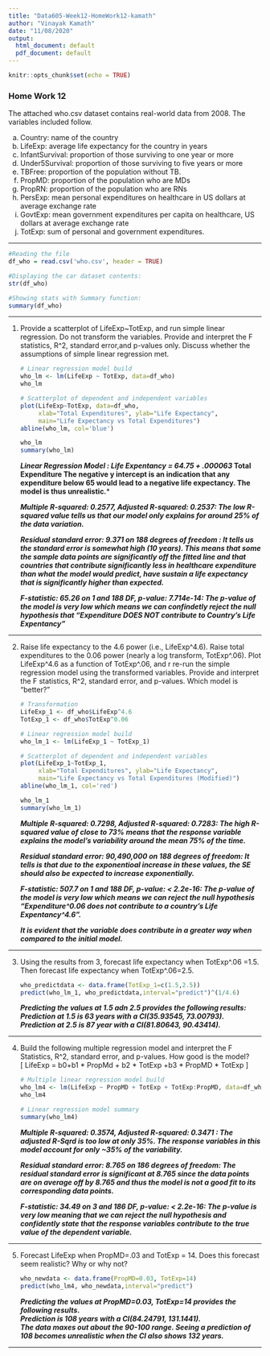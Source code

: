 ---
title: "Data605-Week12-HomeWork12-kamath"
author: "Vinayak Kamath"
date: "11/08/2020"
output:
  html_document: default
  pdf_document: default
---

```{r setup, include=FALSE}
knitr::opts_chunk$set(echo = TRUE)
```


### Home Work 12

The attached who.csv dataset contains real-world data from 2008. The variables included follow.    

a. Country: name of the country  
b. LifeExp: average life expectancy for the country in years  
c. InfantSurvival: proportion of those surviving to one year or more  
d. Under5Survival: proportion of those surviving to five years or more  
e. TBFree: proportion of the population without TB.  
f. PropMD: proportion of the population who are MDs  
g. PropRN: proportion of the population who are RNs  
h. PersExp: mean personal expenditures on healthcare in US dollars at average exchange rate  
i. GovtExp: mean government expenditures per capita on healthcare, US dollars at average exchange rate  
j. TotExp: sum of personal and government expenditures.  

---  
  
```{r}
#Reading the file
df_who = read.csv('who.csv', header = TRUE)

#Displaying the car dataset contents:
str(df_who)

#Showing stats with Summary function:
summary(df_who)

```  

---  

1. Provide a scatterplot of LifeExp~TotExp, and run simple linear regression. Do not transform the variables. Provide and interpret the F statistics, R^2, standard error,and p-values only. Discuss whether the assumptions of simple linear regression met.   

    ```{r}
    # Linear regression model build
    who_lm <- lm(LifeExp ~ TotExp, data=df_who)
    who_lm

    # Scatterplot of dependent and independent variables
    plot(LifeExp~TotExp, data=df_who, 
         xlab="Total Expenditures", ylab="Life Expectancy",
         main="Life Expectancy vs Total Expenditures")
    abline(who_lm, col='blue')
    
    who_lm
    summary(who_lm)
    
    ```  

    ***Linear Regression Model : Life Expentancy = 64.75 + .000063 * Total Expenditure The negative y intercept is an indication that any expenditure below 65 would lead to a negative life expectancy. The model is thus unrealistic.***  
      
    ***Multiple R-squared: 0.2577, Adjusted R-squared: 0.2537: The low R-squared value tells us that our model only explains for around 25% of the data variation.***  
      
    ***Residual standard error: 9.371 on 188 degrees of freedom : It tells us the standard error is somewhat high (10 years). This means that some the sample data points are significantly off the fitted line and that countries that contribute significantly less in healthcare expenditure than what the model would predict, have sustain a life expectancy that is significantly higher than expected.***  
      
    ***F-statistic: 65.26 on 1 and 188 DF, p-value: 7.714e-14: The p-value of the model is very low which means we can confindetly reject the null hypothesis that "Expenditure DOES NOT contribute to Country’s Life Expentancy"***  
  
---

2. Raise life expectancy to the 4.6 power (i.e., LifeExp^4.6). Raise total expenditures to the 0.06 power (nearly a log transform, TotExp^.06). Plot LifeExp^4.6 as a function of TotExp^.06, and r re-run the simple regression model using the transformed variables. Provide and interpret the F statistics, R^2, standard error, and p-values. Which model is "better?"   

    ```{r}
    # Transformation
    LifeExp_1 <- df_who$LifeExp^4.6
    TotExp_1 <- df_who$TotExp^0.06
    
    # Linear regression model build
    who_lm_1 <- lm(LifeExp_1 ~ TotExp_1)
    
    # Scatterplot of dependent and independent variables
    plot(LifeExp_1~TotExp_1, 
         xlab="Total Expenditures", ylab="Life Expectancy",
         main="Life Expectancy vs Total Expenditures (Modified)")
    abline(who_lm_1, col='red')
    
    who_lm_1
    summary(who_lm_1)
    ```  

    ***Multiple R-squared: 0.7298, Adjusted R-squared: 0.7283: The high R-squared value of close to 73% means that the response variable explains the model’s variability around the mean 75% of the time.***   
    
    ***Residual standard error: 90,490,000 on 188 degrees of freedom: It tells is that  due to the exponentioal increase in these values, the SE should also be expected to increase exponentially.***  
    
    ***F-statistic: 507.7 on 1 and 188 DF, p-value: < 2.2e-16: The p-value of the model is very low which means we can reject the null hypothesis "Expenditure^0.06 does not contribute to a country’s Life Expentancy^4.6".***
    
    ***It is evident that the variable does contribute in a greater way when compared to the initial model.***  

---

3. Using the results from 3, forecast life expectancy when TotExp^.06 =1.5. Then forecast life expectancy when TotExp^.06=2.5.  

    ```{r}
    who_predictdata <- data.frame(TotExp_1=c(1.5,2.5))
    predict(who_lm_1, who_predictdata,interval="predict")^(1/4.6)
    ```  

    ***Predicting the values at 1.5 adn 2.5 provides the following results:***  
    ***Prediction at 1.5 is 63 years with a CI(35.93545, 73.00793).***  
    ***Prediction at 2.5 is 87 year with a CI(81.80643, 90.43414).***  
      
---

4. Build the following multiple regression model and interpret the F Statistics, R^2, standard error, and p-values. How good is the model?  
\[ LifeExp = b0+b1 * PropMd + b2 * TotExp +b3 * PropMD * TotExp \]  

    ```{r}
    # Multiple linear regression model build
    who_lm4 <- lm(LifeExp ~ PropMD + TotExp + TotExp:PropMD, data=df_who)
    who_lm4
  
    # Linear regression model summary
    summary(who_lm4)
    ``` 

    ***Multiple R-squared: 0.3574, Adjusted R-squared: 0.3471 : The adjusted R-Sqrd is too low at only 35%. The response variables in this model account for only ~35% of the variability.***  
    
    ***Residual standard error: 8.765 on 186 degrees of freedom: The residual standard error is significant at 8.765 since the data points are on average off by 8.765 and thus the model is not a good fit to its corresponding data points.***  
    
    ***F-statistic: 34.49 on 3 and 186 DF, p-value: < 2.2e-16: The p-value is very low meaning that we can reject the null hypothesis and confidently state that the response variables contribute to the true value of the dependent variable.***  

---

5. Forecast LifeExp when PropMD=.03 and TotExp = 14. Does this forecast seem realistic? Why or why not?  

    ```{r}
    who_newdata <- data.frame(PropMD=0.03, TotExp=14)
    predict(who_lm4, who_newdata,interval="predict")
    ```  

    ***Predicting the values at PropMD=0.03, TotExp=14 provides the following results.***  
    ***Prediction is 108 years with a CI(84.24791, 131.1441).***  
    ***The data maxes out about the 90-100 range. Seeing a prediction of 108 becomes unrealistic when the CI also shows 132 years.***  

---